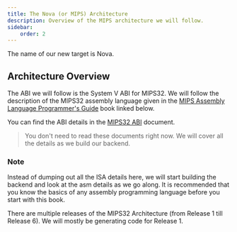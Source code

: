 ```yaml
---
title: The Nova (or MIPS) Architecture
description: Overview of the MIPS architecture we will follow.
sidebar:
    order: 2
---
```


The name of our new target is Nova.

## Architecture Overview

The ABI we will follow is the System V ABI for MIPS32.
We will follow the description of the MIPS32 assembly language given in the [MIPS
Assembly Language Programmer's Guide](https://www.cs.unibo.it/~solmi/teaching/arch_2002-2003/AssemblyLanguageProgDoc.pdf) book linked below.

You can find the ABI details in the [MIPS32 ABI](https://math-atlas.sourceforge.net/devel/assembly/mipsabi32.pdf) document.

> You don't need to read these documents right now. We will cover all the details as we build our backend.


<CardGrid>
<LinkCard href="https://www.cs.unibo.it/~solmi/teaching/arch_2002-2003/AssemblyLanguageProgDoc.pdf" title="MIPS
Assembly Language
Programmer's Guide"description="This contains the ASM info, MIPS Object File Format"/>

<LinkCard title="MIPS32 ABI" href="https://math-atlas.sourceforge.net/devel/assembly/mipsabi32.pdf"/>
</CardGrid>


### Note

Instead of dumping out all the ISA details here, we will start building the backend and look at the asm details as we go along. It is recommended that you know the basics of any assembly programming language before you start with this book.


<Aside title="MIPS releases">
There are multiple releases of the MIPS32 Architecture (from Release 1 till Release 6). We will mostly be generating code for Release 1.
</Aside>

